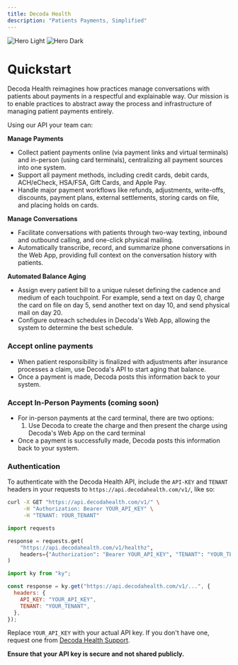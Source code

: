 ```yaml
---
title: Decoda Health
description: "Patients Payments, Simplified"
---
```


<img
  className="block dark:hidden"
  src="/images/hero-light.png"
  alt="Hero Light"
/>
<img
  className="hidden dark:block"
  src="/images/hero-dark.svg"
  alt="Hero Dark"
/>

# Quickstart

Decoda Health reimagines how practices manage conversations with patients about payments in a respectful and explainable way. Our mission is to enable practices to abstract away the process and infrastructure of managing patient payments entirely.

Using our API your team can:

**Manage Payments**

- Collect patient payments online (via payment links and virtual terminals) and in-person (using card terminals), centralizing all payment sources into one system.
- Support all payment methods, including credit cards, debit cards, ACH/eCheck, HSA/FSA, Gift Cards, and Apple Pay.
- Handle major payment workflows like refunds, adjustments, write-offs, discounts, payment plans, external settlements, storing cards on file, and placing holds on cards.

**Manage Conversations**

- Facilitate conversations with patients through two-way texting, inbound and outbound calling, and one-click physical mailing.
- Automatically transcribe, record, and summarize phone conversations in the Web App, providing full context on the conversation history with patients.

**Automated Balance Aging**

- Assign every patient bill to a unique ruleset defining the cadence and medium of each touchpoint. For example, send a text on day 0, charge the card on file on day 5, send another text on day 10, and send physical mail on day 20.
- Configure outreach schedules in Decoda's Web App, allowing the system to determine the best schedule.

### Accept online payments

- When patient responsibility is finalized with adjustments after insurance processes a claim, use Decoda's API to start aging that balance.
- Once a payment is made, Decoda posts this information back to your system.

### **Accept In-Person Payments (coming soon)**

- For in-person payments at the card terminal, there are two options:
  1. Use Decoda to create the charge and then present the charge using Decoda's Web App on the card terminal
- Once a payment is successfully made, Decoda posts this information back to your system.

### Authentication

To authenticate with the Decoda Health API, include the `API-KEY` and `TENANT` headers in your requests to `https://api.decodahealth.com/v1/`, like so:

<CodeGroup>

```bash auth.sh
curl -X GET "https://api.decodahealth.com/v1/" \
     -H "Authorization: Bearer YOUR_API_KEY" \
     -H "TENANT: YOUR_TENANT"
```

```python auth.py
import requests

response = requests.get(
    "https://api.decodahealth.com/v1/healthz",
    headers={"Authorization": "Bearer YOUR_API_KEY", "TENANT": "YOUR_TENANT"}
)
```

```javascript auth.ts
import ky from "ky";

const response = ky.get("https://api.decodahealth.com/v1/...", {
  headers: {
    API_KEY: "YOUR_API_KEY",
    TENANT: "YOUR_TENANT",
  },
});
```

</CodeGroup>

Replace `YOUR_API_KEY` with your actual API key. If you don't have one, request one from [Decoda Health Support](https://decodahealth.com/contact-us).

**Ensure that your API key is secure and not shared publicly.**
